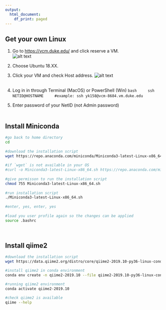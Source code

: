 ```yaml
---
output:
  html_document:
    df_print: paged
---
```

## Get your own Linux
1. Go to [https://vcm.duke.edu/](https://vcm.duke.edu/) and click reserve a VM.  
![alt text](./snapshots/DukeVM.png)
1. Choose Ubuntu 18.XX.
1. Click your VM and check Host address.
![alt text](./snapshots/VMhost.png)
\
\ 

1. Log in in through Terminal (MacOS) or PowerShell (Win)
    ```bash
    ssh NETID@HOSTNAME
    #example: ssh yk158@vcm-8684.vm.duke.edu
    ```
\ 
1. Enter password of your NetID (not Admin password)
\
\ 

## Install Miniconda

```bash
#go back to home directory
cd
    
#download the installation script 
wget https://repo.anaconda.com/miniconda/Miniconda3-latest-Linux-x86_64.sh
    
#if `wget` is not available in your OS
#curl -o Miniconda3-latest-Linux-x86_64.sh https://repo.anaconda.com/miniconda/Miniconda3-latest-Linux-x86_64.sh
    
#give permisson to run the installation script
chmod 755 Miniconda3-latest-Linux-x86_64.sh
    
#run installation script
./Miniconda3-latest-Linux-x86_64.sh
    
#enter, yes, enter, yes
    
#load you user profile again so the changes can be applied
source .bashrc
```
\ 

## Install qiime2
```bash
#download the installation script
wget https://data.qiime2.org/distro/core/qiime2-2019.10-py36-linux-conda.yml

#install qiime2 in conda environment
conda env create -n qiime2-2019.10 --file qiime2-2019.10-py36-linux-conda.yml #take ~5 minutes

#running qiime2 environment
conda activate qiime2-2019.10

#check qiime2 is available
qiime --help
```